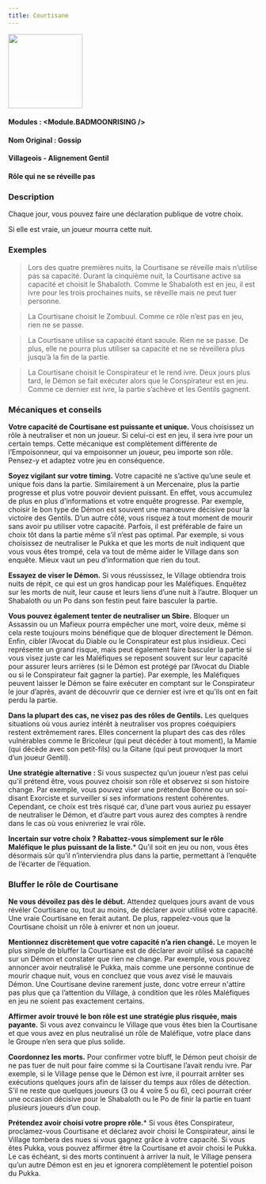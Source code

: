 ```yaml
---
title: Courtisane
---
```



<img src='/img/blood-on-the-clocktower/roles/courtisane.png' height='150' />

#### Modules : <Module.BADMOONRISING />
#### Nom Original : Gossip
#### Villageois - Alignement Gentil
#### Rôle qui ne se réveille pas

### Description

Chaque jour, vous pouvez faire une déclaration publique de votre choix.

Si elle est vraie, un joueur mourra cette nuit.
 
### Exemples

> Lors des quatre premières nuits, la Courtisane se réveille mais n’utilise pas sa capacité. Durant la cinquième nuit, la Courtisane active sa capacité et choisit le Shabaloth. Comme le Shabaloth est en jeu, il est ivre pour les trois prochaines nuits, se réveille mais ne peut tuer personne.

> La Courtisane choisit le Zombuul. Comme ce rôle n’est pas en jeu, rien ne se passe.

> La Courtisane utilise sa capacité étant saoule. Rien ne se passe. De plus, elle ne pourra plus utiliser sa capacité et ne se réveillera plus jusqu’à la fin de la partie.

> La Courtisane choisit le Conspirateur et le rend ivre. Deux jours plus tard, le Démon se fait exécuter alors que le Conspirateur est en jeu. Comme ce dernier est ivre, la partie s’achève et les Gentils gagnent.

### Mécaniques et conseils

**Votre capacité de Courtisane est puissante et unique.** Vous choisissez un rôle à neutraliser et non un joueur. Si celui-ci est en jeu, il sera ivre pour un certain temps. Cette mécanique est complètement différente de l’Empoisonneur, qui va empoisonner un joueur, peu importe son rôle. Pensez-y et adaptez votre jeu en conséquence.

**Soyez vigilant sur votre timing.** Votre capacité ne s’active qu’une seule et unique fois dans la partie. Similairement à un Mercenaire, plus la partie progresse et plus votre pouvoir devient puissant. En effet, vous accumulez de plus en plus d'informations et votre enquête progresse. Par exemple, choisir le bon type de Démon est souvent une manœuvre décisive pour la victoire des Gentils. D’un autre côté, vous risquez à tout moment de mourir sans avoir pu utiliser votre capacité. Parfois, il est préférable de faire un choix tôt dans la partie même s’il n’est pas optimal. Par exemple, si vous choisissez de neutraliser le Pukka et que les morts de nuit indiquent que vous vous êtes trompé, cela va tout de même aider le Village dans son enquête. Mieux vaut un peu d’information que rien du tout.

**Essayez de viser le Démon.** Si vous réussissez, le Village obtiendra trois nuits de répit, ce qui est un gros handicap pour les Maléfiques. Enquêtez sur les morts de nuit, leur cause et leurs liens d’une nuit à l’autre. Bloquer un Shabaloth ou un Po dans son festin peut faire basculer la partie.

**Vous pouvez également tenter de neutraliser un Sbire.** Bloquer un Assassin ou un Mafieux pourra empêcher une mort, voire deux, même si cela reste toujours moins bénéfique que de bloquer directement le Démon. Enfin, cibler l’Avocat du Diable ou le Conspirateur est plus insidieux. Ceci représente un grand risque, mais peut également faire basculer la partie si vous visez juste car les Maléfiques se reposent souvent sur leur capacité pour assurer leurs arrières (si le Démon est protégé par l’Avocat du Diable ou si le Conspirateur fait gagner la partie). Par exemple, les Maléfiques peuvent laisser le Démon se faire exécuter en comptant sur le Conspirateur le jour d’après, avant de découvrir que ce dernier est ivre et qu’ils ont en fait perdu la partie.

**Dans la plupart des cas, ne visez pas des rôles de Gentils.** Les quelques situations où vous auriez intérêt à neutraliser vos propres coéquipiers restent extrêmement rares. Elles concernent la plupart des cas des rôles vulnérables comme le Bricoleur (qui peut décéder à tout moment), la Mamie (qui décède avec son petit-fils) ou la Gitane (qui peut provoquer la mort d’un joueur Gentil).

**Une stratégie alternative :** Si vous suspectez qu’un joueur n’est pas celui qu’il prétend être, vous pouvez choisir son rôle et observez si son histoire change. Par exemple, vous pouvez viser une prétendue Bonne ou un soi-disant Exorciste et surveiller si ses informations restent cohérentes. Cependant, ce choix est très risqué car, d’une part vous auriez pu essayer de neutraliser le Démon, et d’autre part vous aurez des comptes à rendre dans le cas où vous enivreriez le vrai rôle.

**Incertain sur votre choix ? Rabattez-vous simplement sur le rôle Maléfique le plus puissant de la liste.*** Qu’il soit en jeu ou non, vous êtes désormais sûr qu’il n’interviendra plus dans la partie, permettant à l’enquête de l’écarter de l’équation.

### Bluffer le rôle de Courtisane

**Ne vous dévoilez pas dès le début.** Attendez quelques jours avant de vous révéler Courtisane ou, tout au moins, de déclarer avoir utilisé votre capacité. Une vraie Courtisane en ferait autant. De plus, rappelez-vous que la Courtisane choisit un rôle à enivrer et non un joueur.

**Mentionnez discrètement que votre capacité n’a rien changé.** Le moyen le plus simple de bluffer la Courtisane est de déclarer avoir utilisé sa capacité sur un Démon et constater que rien ne change. Par exemple, vous pouvez annoncer avoir neutralisé le Pukka, mais comme une personne continue de mourir chaque nuit, vous en concluez que vous avez visé le mauvais Démon. Une Courtisane devine rarement juste, donc votre erreur n'attire pas plus que ça l’attention du Village, à condition que les rôles Maléfiques en jeu ne soient pas exactement certains.

**Affirmer avoir trouvé le bon rôle est une stratégie plus risquée, mais payante.** Si vous avez convaincu le Village que vous êtes bien la Courtisane et que vous avez en plus neutralisé un rôle de Maléfique, votre place dans le Groupe n’en sera que plus solide.

**Coordonnez les morts.** Pour confirmer votre bluff, le Démon peut choisir de ne pas tuer de nuit pour faire comme si la Courtisane l’avait rendu ivre. Par exemple, si le Village pense que le Démon est ivre, il pourrait arrêter ses exécutions quelques jours afin de laisser du temps aux rôles de détection. S’il ne reste que quelques joueurs (3 ou 4 voire 5 ou 6), ceci pourrait créer une occasion décisive pour le Shabaloth ou le Po de finir la partie en tuant plusieurs joueurs d’un coup.

**Prétendez avoir choisi votre propre rôle.*** Si vous êtes Conspirateur, proclamez-vous Courtisane et déclarez avoir choisi le Conspirateur, ainsi le Village tombera des nues si vous gagnez grâce à votre capacité. Si vous êtes Pukka, vous pouvez affirmer être la Courtisane et avoir choisi le Pukka. Le cas échéant, si des morts continuent à arriver la nuit, le Village pensera qu’un autre Démon est en jeu et ignorera complètement le potentiel poison du Pukka.
